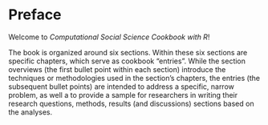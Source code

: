 # Preface

Welcome to *Computational Social Science Cookbook with R*!

The book is organized around six sections. Within these six sections are specific chapters, which serve as cookbook “entries”. While the section overviews (the first bullet point within each section) introduce the techniques or methodologies used in the section’s chapters, the entries (the subsequent bullet points) are intended to address a specific, narrow problem, as well a to provide a sample for researchers in writing their research questions, methods, results (and discussions) sections based on the analyses.